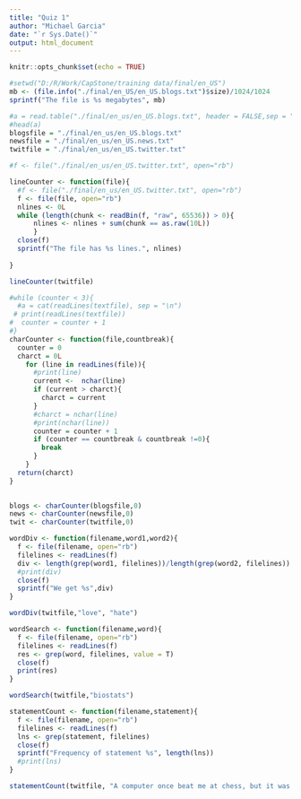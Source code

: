 ```yaml
---
title: "Quiz 1"
author: "Michael Garcia"
date: "`r Sys.Date()`"
output: html_document
---
```


```r
knitr::opts_chunk$set(echo = TRUE)
```





```r
#setwd("D:/R/Work/CapStone/training data/final/en_US")
mb <- (file.info("./final/en_US/en_US.blogs.txt")$size)/1024/1024
sprintf("The file is %s megabytes", mb)

```




```r
#a = read.table("./final/en_us/en_US.blogs.txt", header = FALSE,sep = "", dec = ".")
#head(a)
blogsfile = "./final/en_us/en_US.blogs.txt"
newsfile = "./final/en_us/en_US.news.txt"
twitfile = "./final/en_us/en_US.twitter.txt"
```


```r
#f <- file("./final/en_us/en_US.twitter.txt", open="rb")

lineCounter <- function(file){
  #f <- file("./final/en_us/en_US.twitter.txt", open="rb")
  f <- file(file, open="rb")
  nlines <- 0L
  while (length(chunk <- readBin(f, "raw", 65536)) > 0){
      nlines <- nlines + sum(chunk == as.raw(10L))
      }
  close(f)
  sprintf("The file has %s lines.", nlines)
  
}

lineCounter(twitfile)
```


```r
#while (counter < 3){
  #a = cat(readLines(textfile), sep = "\n")
 # print(readLines(textfile))
#  counter = counter + 1
#}
charCounter <- function(file,countbreak){
  counter = 0
  charct = 0L
    for (line in readLines(file)){
      #print(line)
      current <-  nchar(line)
      if (current > charct){
        charct = current
      }
      #charct = nchar(line)
      #print(nchar(line))
      counter = counter + 1
      if (counter == countbreak & countbreak !=0){
        break
      } 
    }
  return(charct)
}

    
blogs <- charCounter(blogsfile,0)
news <- charCounter(newsfile,0)
twit <- charCounter(twitfile,0)

```





```r

wordDiv <- function(filename,word1,word2){
  f <- file(filename, open="rb")
  filelines <- readLines(f)
  div <- length(grep(word1, filelines))/length(grep(word2, filelines))
  #print(div)
  close(f)
  sprintf("We get %s",div)
}

wordDiv(twitfile,"love", "hate")

```


```r

wordSearch <- function(filename,word){
  f <- file(filename, open="rb")
  filelines <- readLines(f)
  res <- grep(word, filelines, value = T)
  close(f)
  print(res)
}

wordSearch(twitfile,"biostats")

```



```r

statementCount <- function(filename,statement){
  f <- file(filename, open="rb")
  filelines <- readLines(f)
  lns <- grep(statement, filelines)
  close(f)
  sprintf("Frequency of statement %s", length(lns))
  #print(lns)
}

statementCount(twitfile, "A computer once beat me at chess, but it was no match for me at kickboxing")

```













